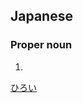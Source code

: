 ==Japanese==
{{ja-kanjitab|廣|井}}

===Proper noun===
{{ja-pos|proper|ひろい}}

# {{surname|lang=ja}}

[[Category:Japanese surnames|ひろい]]